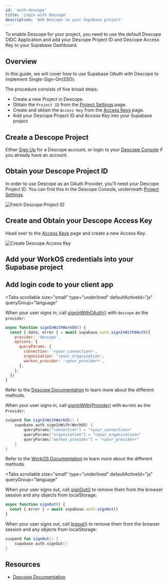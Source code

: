 ```yaml
---
id: 'auth-descope'
title: 'Login with Descope'
description: 'Add Descope to your Supabase project'
---
```


To enable Descope for your project, you need to use the default Descope OIDC Application and add your Descope Project ID and Descope Access Key to your Supabase Dashboard.

## Overview

In this guide, we will cover how to use Supabase OAuth with Descope to implement Single-Sign-On(SSO).

The procedure consists of five broad steps:

- Create a new Project in Descope.
- Obtain the `Project ID` from the [Project Settings](https://app.descope.com/settings/project) page.
- Create and obtain the `Access Key` from the [Access Keys](https://app.descope.com/accesskeys) page.
- Add your Descope Project ID and Access Key into your Supabase project

## Create a Descope Project

Either [Sign Up](https://www.descope.com/sign-up) for a Descope account, or login to your [Descope Console](https://app.descope.com) if you already have an account.

## Obtain your Descope Project ID

In order to use Descope as an OAuth Provider, you'll need your Descope Project ID. You can find this in the Descope Console, underneath [Project Settings](https://app.descope.com/settings/project).

![Fetch Descope Project ID](/docs/img/guides/auth-descope/descope-project-id.png)

## Create and Obtain your Descope Access Key

Head over to the [Access Keys](https://app.descope.com/accesskeys) page and create a new Access Key.

![Create Descope Access Key](/docs/img/guides/auth-descope/descope-access-key.png)

## Add your WorkOS credentials into your Supabase project

<SocialProviderSettingsSupabase provider="Descope" />

## Add login code to your client app

<Tabs
  scrollable
  size="small"
  type="underlined"
  defaultActiveId="js"
  queryGroup="language"
>
<TabPanel id="js" label="JavaScript">

When your user signs in, call [signInWithOAuth()](/docs/reference/javascript/auth-signinwithoauth) with `descope` as the `provider`:

```js
async function signInWithWorkOS() {
  const { data, error } = await supabase.auth.signInWithOAuth({
    provider: 'descope',
    options: {
      queryParams: {
        connection: '<your_connection>',
        organization: '<your_organization',
        workos_provider: '<your_provider>',
      },
    },
  })
}
```

Refer to the [Descope Documentation](https://workos.com/docs/reference/sso/authorize/) to learn more about the different methods.

</TabPanel>
<TabPanel id="kotlin" label="Kotlin">

When your user signs in, call [signInWith(Provider)](/docs/reference/kotlin/auth-signinwithoauth) with `WorkOS` as the `Provider`:

```kotlin
suspend fun signInWithWorkOS() {
	supabase.auth.signInWith(WorkOS) {
		queryParams["connection"] = "<your_connection>"
		queryParams["organization"] = "<your_organization>"
		queryParams["workos_provider"] = "<your_provider>"
	}
}
```

Refer to the [WorkOS Documentation](https://workos.com/docs/reference/sso/authorize/) to learn more about the different methods.

</TabPanel>
</Tabs>

<Tabs
  scrollable
  size="small"
  type="underlined"
  defaultActiveId="js"
  queryGroup="language"
>
<TabPanel id="js" label="JavaScript">

When your user signs out, call [signOut()](/docs/reference/javascript/auth-signout) to remove them from the browser session and any objects from localStorage:

```js
async function signOut() {
  const { error } = await supabase.auth.signOut()
}
```

</TabPanel>
<TabPanel id="kotlin" label="Kotlin">

When your user signs out, call [logout()](/docs/reference/kotlin/auth-signout) to remove them from the browser session and any objects from localStorage:

```kotlin
suspend fun signOut() {
	supabase.auth.signOut()
}
```

</TabPanel>
</Tabs>

## Resources

- [Descope Documentation](https://docs.descope.com/)
